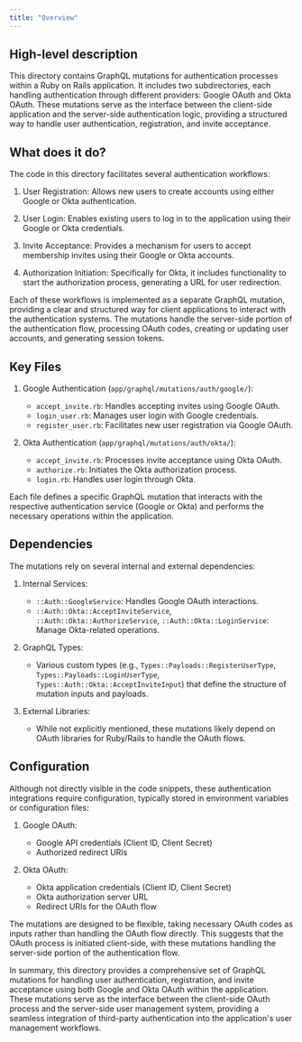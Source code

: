 ```yaml
---
title: "Overview"
---
```


## High-level description

This directory contains GraphQL mutations for authentication processes within a Ruby on Rails application. It includes two subdirectories, each handling authentication through different providers: Google OAuth and Okta OAuth. These mutations serve as the interface between the client-side application and the server-side authentication logic, providing a structured way to handle user authentication, registration, and invite acceptance.

## What does it do?

The code in this directory facilitates several authentication workflows:

1. User Registration: Allows new users to create accounts using either Google or Okta authentication.

2. User Login: Enables existing users to log in to the application using their Google or Okta credentials.

3. Invite Acceptance: Provides a mechanism for users to accept membership invites using their Google or Okta accounts.

4. Authorization Initiation: Specifically for Okta, it includes functionality to start the authorization process, generating a URL for user redirection.

Each of these workflows is implemented as a separate GraphQL mutation, providing a clear and structured way for client applications to interact with the authentication systems. The mutations handle the server-side portion of the authentication flow, processing OAuth codes, creating or updating user accounts, and generating session tokens.

## Key Files

1. Google Authentication (`app/graphql/mutations/auth/google/`):
   - `accept_invite.rb`: Handles accepting invites using Google OAuth.
   - `login_user.rb`: Manages user login with Google credentials.
   - `register_user.rb`: Facilitates new user registration via Google OAuth.

2. Okta Authentication (`app/graphql/mutations/auth/okta/`):
   - `accept_invite.rb`: Processes invite acceptance using Okta OAuth.
   - `authorize.rb`: Initiates the Okta authorization process.
   - `login.rb`: Handles user login through Okta.

Each file defines a specific GraphQL mutation that interacts with the respective authentication service (Google or Okta) and performs the necessary operations within the application.

## Dependencies

The mutations rely on several internal and external dependencies:

1. Internal Services:
   - `::Auth::GoogleService`: Handles Google OAuth interactions.
   - `::Auth::Okta::AcceptInviteService`, `::Auth::Okta::AuthorizeService`, `::Auth::Okta::LoginService`: Manage Okta-related operations.

2. GraphQL Types:
   - Various custom types (e.g., `Types::Payloads::RegisterUserType`, `Types::Payloads::LoginUserType`, `Types::Auth::Okta::AcceptInviteInput`) that define the structure of mutation inputs and payloads.

3. External Libraries:
   - While not explicitly mentioned, these mutations likely depend on OAuth libraries for Ruby/Rails to handle the OAuth flows.

## Configuration

Although not directly visible in the code snippets, these authentication integrations require configuration, typically stored in environment variables or configuration files:

1. Google OAuth:
   - Google API credentials (Client ID, Client Secret)
   - Authorized redirect URIs

2. Okta OAuth:
   - Okta application credentials (Client ID, Client Secret)
   - Okta authorization server URL
   - Redirect URIs for the OAuth flow

The mutations are designed to be flexible, taking necessary OAuth codes as inputs rather than handling the OAuth flow directly. This suggests that the OAuth process is initiated client-side, with these mutations handling the server-side portion of the authentication flow.

In summary, this directory provides a comprehensive set of GraphQL mutations for handling user authentication, registration, and invite acceptance using both Google and Okta OAuth within the application. These mutations serve as the interface between the client-side OAuth process and the server-side user management system, providing a seamless integration of third-party authentication into the application's user management workflows.